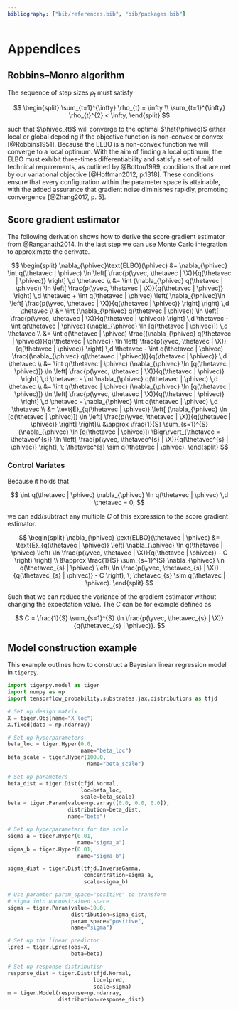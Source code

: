 ```yaml
---
bibliography: ["bib/references.bib", "bib/packages.bib"]
---
```


# Appendices {.unnumbered}

\renewcommand{\thesubsection}{\Alph{subsection}}
\addtocontents{toc}{\protect\setcounter{tocdepth}{1}}

## Robbins–Monro algorithm {#sec-r-m-algo}

The sequence of step sizes $\rho_{t}$ must satisfy

$$
\begin{split}
    \sum_{t=1}^{\infty} \rho_{t} = \infty \\
    \sum_{t=1}^{\infty} \rho_{t}^{2} < \infty,
\end{split}
$$

such that $\phivec_{t}$ will converge to the optimal $\hat{\phivec}$ either local or global depeding if the objective function is non-convex or convex [@Robbins1951]. Because the ELBO is a non-convex function we will converge to a local optimum. With the aim of finding a local optimum, the ELBO must exhibit three-times differentiability and satisfy a set of mild technical requirements, as outlined by @Bottou1999, conditions that are met by our variational objective [@Hoffman2012, p.1318]. These conditions ensure that every configuration within the parameter space is attainable, with the added assurance that gradient noise diminishes rapidly, promoting convergence [@Zhang2017, p. 5].

## Score gradient estimator {#sec-deriv-score-grd}

The following derivation shows how to derive the score gradient estimator from @Ranganath2014. In the last step we can use Monte Carlo integration to approximate the derivate.

$$
\begin{split}
    \nabla_{\phivec}\text{ELBO}(\phivec) &= \nabla_{\phivec} \int q(\thetavec | \phivec) \ln \left[ \frac{p(\yvec, \thetavec | \X)}{q(\thetavec | \phivec)} \right] \,d \thetavec \\
    &= \int (\nabla_{\phivec} q(\thetavec | \phivec)) \ln \left[ \frac{p(\yvec, \thetavec | \X)}{q(\thetavec | \phivec)} \right] \,d \thetavec + \int q(\thetavec | \phivec) \left( \nabla_{\phivec}\ln \left[ \frac{p(\yvec, \thetavec | \X)}{q(\thetavec | \phivec)} \right] \right) \,d \thetavec \\
    &= \int (\nabla_{\phivec} q(\thetavec | \phivec)) \ln \left[ \frac{p(\yvec, \thetavec | \X)}{q(\thetavec | \phivec)} \right] \,d \thetavec - \int q(\thetavec | \phivec) (\nabla_{\phivec} \ln [q(\thetavec | \phivec)]) \,d \thetavec \\
    &= \int q(\thetavec | \phivec) \frac{(\nabla_{\phivec} q(\thetavec | \phivec))}{q(\thetavec | \phivec)} \ln \left[ \frac{p(\yvec, \thetavec | \X)}{q(\thetavec | \phivec)} \right] \,d \thetavec - \int q(\thetavec | \phivec) \frac{(\nabla_{\phivec} q(\thetavec | \phivec))}{q(\thetavec | \phivec)} \,d \thetavec \\
    &= \int q(\thetavec | \phivec) (\nabla_{\phivec} \ln [q(\thetavec | \phivec)]) \ln \left[ \frac{p(\yvec, \thetavec | \X)}{q(\thetavec | \phivec)} \right] \,d \thetavec - \int \nabla_{\phivec} q(\thetavec | \phivec) \,d \thetavec \\
    &= \int q(\thetavec | \phivec) (\nabla_{\phivec} \ln [q(\thetavec | \phivec)]) \ln \left[ \frac{p(\yvec, \thetavec | \X)}{q(\thetavec | \phivec)} \right] \,d \thetavec - \nabla_{\phivec} \int q(\thetavec | \phivec) \,d \thetavec \\
    &= \text{E}_{q(\thetavec | \phivec)} \left[ (\nabla_{\phivec} \ln [q(\thetavec | \phivec)]) \ln \left[ \frac{p(\yvec, \thetavec | \X)}{q(\thetavec | \phivec)} \right] \right]\\
    &\approx \frac{1}{S} \sum_{s=1}^{S} (\nabla_{\phivec} \ln [q(\thetavec | \phivec)]) \Bigr\rvert_{\thetavec = \thetavec^{s}} \ln \left[ \frac{p(\yvec, \thetavec^{s} | \X)}{q(\thetavec^{s} | \phivec)} \right], \; \thetavec^{s} \sim q(\thetavec | \phivec).
\end{split}
$$

### Control Variates {#sec-contr-var}

Because it holds that

$$
\int q(\thetavec | \phivec) \nabla_{\phivec} \ln q(\thetavec | \phivec) \,d \thetavec = 0,
$$

we can add/subtract any multiple $C$ of this expression to the score gradient estimator.

$$
\begin{split}
    \nabla_{\phivec} \text{ELBO}(\thetavec | \phivec) &= \text{E}_{q(\thetavec | \phivec)} \left[ \nabla_{\phivec} \ln q(\thetavec | \phivec) \left( \ln \frac{p(\yvec, \thetavec | \X)}{q(\thetavec | \phivec)} - C \right) \right] \\
    &\approx \frac{1}{S} \sum_{s=1}^{S} \nabla_{\phivec} \ln q(\thetavec_{s} | \phivec) \left( \ln \frac{p(\yvec, \thetavec_{s} | \X)}{q(\thetavec_{s} | \phivec)} - C \right), \; \thetavec_{s} \sim q(\thetavec | \phivec).
\end{split}
$$

Such that we can reduce the variance of the gradient estimator without changing the expectation value. The $C$ can be for example defined as

$$
C = \frac{1}{S} \sum_{s=1}^{S} \ln \frac{p(\yvec, \thetavec_{s} | \X)}{q(\thetavec_{s} | \phivec)}.
$$

## Model construction example {#sec-m-constr-ex}

This example outlines how to construct a Bayesian linear regression model in `tigerpy`.

```python
import tigerpy.model as tiger
import numpy as np
import tensorflow_probability.substrates.jax.distributions as tfjd

# Set up design matrix 
X = tiger.Obs(name="X_loc")
X.fixed(data = np.ndarray)

# Set up hyperparameters
beta_loc = tiger.Hyper(0.0, 
                       name="beta_loc")
beta_scale = tiger.Hyper(100.0, 
                         name="beta_scale")

# Set up parameters
beta_dist = tiger.Dist(tfjd.Normal, 
                       loc=beta_loc, 
                       scale=beta_scale)
beta = tiger.Param(value=np.array([0.0, 0.0, 0.0]), 
                   distribution=beta_dist, 
                   name="beta")

# Set up hyperparameters for the scale
sigma_a = tiger.Hyper(0.01, 
                      name="sigma_a")
sigma_b = tiger.Hyper(0.01, 
                      name="sigma_b")

sigma_dist = tiger.Dist(tfjd.InverseGamma, 
                        concentration=sigma_a, 
                        scale=sigma_b)

# Use paramter param_space="positive" to transform 
# sigma into unconstrained space  
sigma = tiger.Param(value=10.0, 
                    distribution=sigma_dist, 
                    param_space="positive", 
                    name="sigma")

# Set up the linear predictor
lpred = tiger.Lpred(obs=X, 
                    beta=beta)

# Set up response distribution
response_dist = tiger.Dist(tfjd.Normal, 
                           loc=lpred, 
                           scale=sigma)
m = tiger.Model(response=np.ndarray, 
                distribution=response_dist)
```